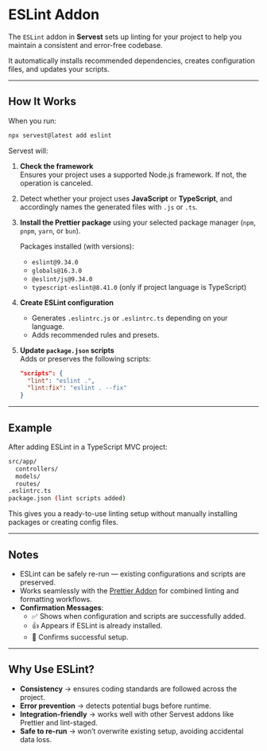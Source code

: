 # ESLint Addon

The `ESLint` addon in **Servest** sets up linting for your project to help you maintain a consistent and error-free codebase.

It automatically installs recommended dependencies, creates configuration files, and updates your scripts.

---

## How It Works

When you run:

```bash
npx servest@latest add eslint
```

Servest will:

1. **Check the framework**  
   Ensures your project uses a supported Node.js framework. If not, the operation is canceled.

2. Detect whether your project uses **JavaScript** or **TypeScript**, and accordingly names the generated files with `.js` or `.ts`.

3. **Install the Prettier package** using your selected package manager (`npm`, `pnpm`, `yarn`, or `bun`).

   Packages installed (with versions):
   - `eslint@9.34.0`
   - `globals@16.3.0`
   - `@eslint/js@9.34.0`
   - `typescript-eslint@8.41.0` (only if project language is TypeScript)

4. **Create ESLint configuration**
   - Generates `.eslintrc.js` or `.eslintrc.ts` depending on your language.
   - Adds recommended rules and presets.

5. **Update `package.json` scripts**  
   Adds or preserves the following scripts:

   ```json
   "scripts": {
     "lint": "eslint .",
     "lint:fix": "eslint . --fix"
   }
   ```

---

## Example

After adding ESLint in a TypeScript MVC project:

```bash
src/app/
  controllers/
  models/
  routes/
.eslintrc.ts
package.json (lint scripts added)
```

This gives you a ready-to-use linting setup without manually installing packages or creating config files.

---

## Notes

- ESLint can be safely re-run — existing configurations and scripts are preserved.
- Works seamlessly with the [Prettier Addon](./prettier) for combined linting and formatting workflows.
- **Confirmation Messages**:
  - ✅ Shows when configuration and scripts are successfully added.
  - 👍 Appears if ESLint is already installed.
  - 🎉 Confirms successful setup.

---

## Why Use ESLint?

- **Consistency** → ensures coding standards are followed across the project.
- **Error prevention** → detects potential bugs before runtime.
- **Integration-friendly** → works well with other Servest addons like Prettier and lint-staged.
- **Safe to re-run** → won’t overwrite existing setup, avoiding accidental data loss.
